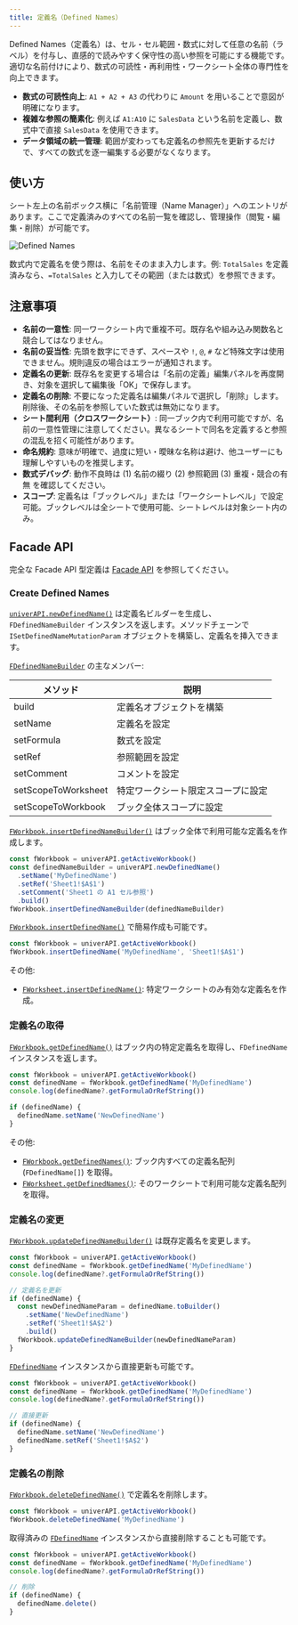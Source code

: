 ```yaml
---
title: 定義名（Defined Names）
---
```


Defined Names（定義名）は、セル・セル範囲・数式に対して任意の名前（ラベル）を付与し、直感的で読みやすく保守性の高い参照を可能にする機能です。適切な名前付けにより、数式の可読性・再利用性・ワークシート全体の専門性を向上できます。

- **数式の可読性向上**: `A1 + A2 + A3` の代わりに `Amount` を用いることで意図が明確になります。
- **複雑な参照の簡素化**: 例えば `A1:A10` に `SalesData` という名前を定義し、数式中で直接 `SalesData` を使用できます。
- **データ領域の統一管理**: 範囲が変わっても定義名の参照先を更新するだけで、すべての数式を逐一編集する必要がなくなります。

## 使い方

シート左上の名前ボックス横に「名前管理（Name Manager）」へのエントリがあります。ここで定義済みのすべての名前一覧を確認し、管理操作（閲覧・編集・削除）が可能です。

![Defined Names](./defined-names/defined-names.png)

数式内で定義名を使う際は、名前をそのまま入力します。例: `TotalSales` を定義済みなら、`=TotalSales` と入力してその範囲（または数式）を参照できます。

## 注意事項

- **名前の一意性**: 同一ワークシート内で重複不可。既存名や組み込み関数名と競合してはなりません。
- **名前の妥当性**: 先頭を数字にできず、スペースや `!`, `@`, `#` など特殊文字は使用できません。規則違反の場合はエラーが通知されます。
- **定義名の更新**: 既存名を変更する場合は「名前の定義」編集パネルを再度開き、対象を選択して編集後「OK」で保存します。
- **定義名の削除**: 不要になった定義名は編集パネルで選択し「削除」します。削除後、その名前を参照していた数式は無効になります。
- **シート間利用（クロスワークシート）**: 同一ブック内で利用可能ですが、名前の一意性管理に注意してください。異なるシートで同名を定義すると参照の混乱を招く可能性があります。
- **命名規約**: 意味が明確で、過度に短い・曖昧な名称は避け、他ユーザーにも理解しやすいものを推奨します。
- **数式デバッグ**: 動作不良時は (1) 名前の綴り (2) 参照範囲 (3) 重複・競合の有無 を確認してください。
- **スコープ**: 定義名は「ブックレベル」または「ワークシートレベル」で設定可能。ブックレベルは全シートで使用可能、シートレベルは対象シート内のみ。

## Facade API

完全な Facade API 型定義は [Facade API](https://reference.univer.ai/en-US) を参照してください。

### Create Defined Names

[`univerAPI.newDefinedName()`](https://reference.univer.ai/en-US/classes/FUniver#newdefinedname) は定義名ビルダーを生成し、`FDefinedNameBuilder` インスタンスを返します。メソッドチェーンで `ISetDefinedNameMutationParam` オブジェクトを構築し、定義名を挿入できます。

[`FDefinedNameBuilder`](https://reference.univer.ai/en-US/classes/FDefinedNameBuilder) の主なメンバー:

| メソッド | 説明 |
| ---- | ---- |
| build | 定義名オブジェクトを構築 |
| setName | 定義名を設定 |
| setFormula | 数式を設定 |
| setRef | 参照範囲を設定 |
| setComment | コメントを設定 |
| setScopeToWorksheet | 特定ワークシート限定スコープに設定 |
| setScopeToWorkbook | ブック全体スコープに設定 |

[`FWorkbook.insertDefinedNameBuilder()`](https://reference.univer.ai/en-US/classes/FWorkbook#insertdefinednamebuilder) はブック全体で利用可能な定義名を作成します。

```typescript
const fWorkbook = univerAPI.getActiveWorkbook()
const definedNameBuilder = univerAPI.newDefinedName()
  .setName('MyDefinedName')
  .setRef('Sheet1!$A$1')
  .setComment('Sheet1 の A1 セル参照')
  .build()
fWorkbook.insertDefinedNameBuilder(definedNameBuilder)
```

[`FWorkbook.insertDefinedName()`](https://reference.univer.ai/en-US/classes/FWorkbook#insertdefinedname) で簡易作成も可能です。

```typescript
const fWorkbook = univerAPI.getActiveWorkbook()
fWorkbook.insertDefinedName('MyDefinedName', 'Sheet1!$A$1')
```

その他:
- [`FWorksheet.insertDefinedName()`](https://reference.univer.ai/en-US/classes/FWorksheet#insertdefinedname): 特定ワークシートのみ有効な定義名を作成。

### 定義名の取得

[`FWorkbook.getDefinedName()`](https://reference.univer.ai/en-US/classes/FWorkbook#getdefinedname) はブック内の特定定義名を取得し、`FDefinedName` インスタンスを返します。

```typescript
const fWorkbook = univerAPI.getActiveWorkbook()
const definedName = fWorkbook.getDefinedName('MyDefinedName')
console.log(definedName?.getFormulaOrRefString())

if (definedName) {
  definedName.setName('NewDefinedName')
}
```

その他:
- [`FWorkbook.getDefinedNames()`](https://reference.univer.ai/en-US/classes/FWorkbook#getdefinednames): ブック内すべての定義名配列 (`FDefinedName[]`) を取得。
- [`FWorksheet.getDefinedNames()`](https://reference.univer.ai/en-US/classes/FWorksheet#getdefinednames): そのワークシートで利用可能な定義名配列を取得。

### 定義名の変更

[`FWorkbook.updateDefinedNameBuilder()`](https://reference.univer.ai/en-US/classes/FWorkbook#updatedefinednamebuilder) は既存定義名を変更します。

```typescript
const fWorkbook = univerAPI.getActiveWorkbook()
const definedName = fWorkbook.getDefinedName('MyDefinedName')
console.log(definedName?.getFormulaOrRefString())

// 定義名を更新
if (definedName) {
  const newDefinedNameParam = definedName.toBuilder()
    .setName('NewDefinedName')
    .setRef('Sheet1!$A$2')
    .build()
  fWorkbook.updateDefinedNameBuilder(newDefinedNameParam)
}
```

[`FDefinedName`](https://reference.univer.ai/en-US/classes/FDefinedName) インスタンスから直接更新も可能です。

```typescript
const fWorkbook = univerAPI.getActiveWorkbook()
const definedName = fWorkbook.getDefinedName('MyDefinedName')
console.log(definedName?.getFormulaOrRefString())

// 直接更新
if (definedName) {
  definedName.setName('NewDefinedName')
  definedName.setRef('Sheet1!$A$2')
}
```

### 定義名の削除

[`FWorkbook.deleteDefinedName()`](https://reference.univer.ai/en-US/classes/FWorkbook#deletedefinedname) で定義名を削除します。

```typescript
const fWorkbook = univerAPI.getActiveWorkbook()
fWorkbook.deleteDefinedName('MyDefinedName')
```

取得済みの [`FDefinedName`](https://reference.univer.ai/en-US/classes/FDefinedName) インスタンスから直接削除することも可能です。

```typescript
const fWorkbook = univerAPI.getActiveWorkbook()
const definedName = fWorkbook.getDefinedName('MyDefinedName')
console.log(definedName?.getFormulaOrRefString())

// 削除
if (definedName) {
  definedName.delete()
}
```
